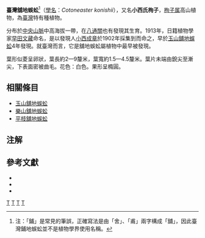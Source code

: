 {{Speciesbox
| genus = Cotoneaster
| species = konishii
| authority = [[早田文藏|Bunzō Hayata]], 1913
}}

'''臺灣舖地蜈蚣'''<ref>注：「鋪」是常見的筆誤，正確寫法是由「舍」、「甫」兩字構成「舖」，因此臺灣鋪地蜈蚣並不是植物學界使用名稱。</ref>（[[學名|學名]]：''Cotoneaster konishii''），又名'''小西氏栒子'''，[[栒子属|栒子属]]高山植物，為[[臺灣|臺灣]]特有種植物。

分布於[[中央山脈|中央山脈]]中高海拔一帶，在[[八通關|八通關]]也有發現其生育。1913年，日籍植物學家[[早田文藏|早田文藏]]命名，是以發現人[[小西成章|小西成章]]於1902年採集到而命之，早於[[玉山舖地蜈蚣|玉山舖地蜈蚣]]4年發現。就臺灣而言，它是舖地蜈蚣屬植物中最早被發現。

葉形似菱呈卵狀，葉長約2—9釐米，葉寬約1.5—4.5釐米。葉片未端由銳尖至漸尖，下表面密被曲毛。花色：白色。果形呈橢圓。

==相關條目==
*[[玉山舖地蜈蚣|玉山舖地蜈蚣]]
*[[樂山舖地蜈蚣|樂山舖地蜈蚣]]
*[[平枝舖地蜈蚣|平枝舖地蜈蚣]]

==注解==
{{reflist}}

==參考文獻==
<div class="references-small">
*{{cite web|url=http://catalog.digitalarchives.tw/System/Catalog/List.jsp?CID=15458|title=搜尋結果 臺灣舖地蜈蚣|work=數位典藏與數位學習成果入口網|publisher=數位典藏與數位學習國家型科技計畫辦公室|accessdate=2010-10-10|language=zh-tw}}{{dead link|date=2018年4月 |bot=InternetArchiveBot |fix-attempted=yes }}
*{{cite web| url=http://taibif.org.tw/taibif_search/speciesDetail.php?name_code=204141|title=查詢物種 台灣舖地蜈蚣 |work=台灣生物多樣性資訊入口網 |publisher=中央研究院生物多樣性研究中心|accessdate=2010-10-14|language=zh-tw}}
*{{cite web | url = http://plant.tesri.gov.tw/plant/ | title = 物種查詢 臺灣舖地蜈蚣 | work = 台灣野生植物資料庫 | publisher = 特有生物研究保育中心 | accessdate = 2010-10-14 | language = zh-tw | archive-date = 2012-04-28 | archive-url = https://web.archive.org/web/20120428195404/http://plant.tesri.gov.tw/plant/ | dead-url = no }}
{{Taxonbar|from=Q15237055}}

[[Category:栒子属|T]]
[[Category:台灣植物|T]]
[[Category:台灣特有種|T]]
[[Category:_1913年描述的植物|T]]